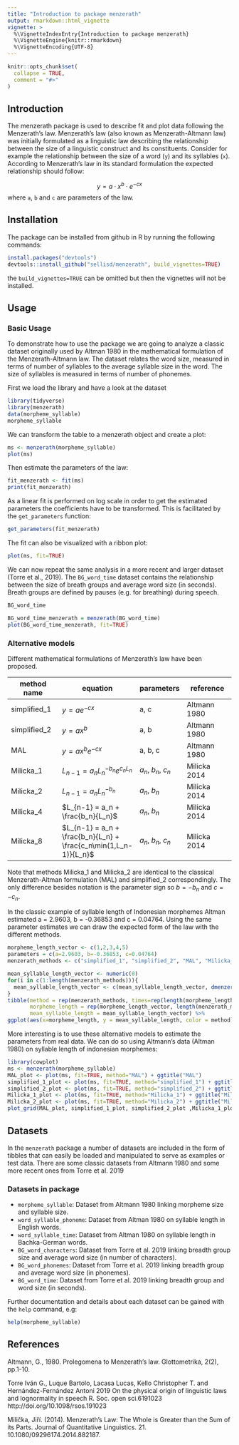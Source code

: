 ```yaml
---
title: "Introduction to package menzerath"
output: rmarkdown::html_vignette
vignette: >
  %\VignetteIndexEntry{Introduction to package menzerath}
  %\VignetteEngine{knitr::rmarkdown}
  %\VignetteEncoding{UTF-8}
---
```


```r
knitr::opts_chunk$set(
  collapse = TRUE,
  comment = "#>"
)
```

## Introduction

The menzerath package is used to describe fit and plot data following the Menzerath's law. Menzerath's law (also known as Menzerath-Altmann law) was initially formulated as a linguistic law describing the relationship between the size of a linguistic construct and its constituents. Consider for example the relationship between the size of a word (`y`) and its syllables (`x`). According to Menzerath's law in its standard formulation the expected relationship should follow:

$$ y = a \cdot x^b \cdot e^{-cx} $$
where `a`, `b` and `c` are parameters of the law.


## Installation

The package can be installed from github in R by running the following commands:

```r
install.packages("devtools")
devtools::install_github("sellisd/menzerath", build_vignettes=TRUE)
```

the `build_vignettes=TRUE` can be omitted but then the vignettes will not be installed.

## Usage

### Basic Usage

To demonstrate how to use the package we are going to analyze a classic dataset originally used by Altman 1980 in the mathematical formulation of the Menzerath-Altmann law. The dataset relates the word size, measured in terms of number of syllables to the average syllable size in the word. The size of syllables is measured in terms of number of phonemes.

First we load the library and have a look at the dataset

```r
library(tidyverse)
library(menzerath)
data(morpheme_syllable)
morpheme_syllable
```
We can transform the table to a menzerath object and create a plot:

```r
ms <- menzerath(morpheme_syllable)
plot(ms)
```

Then estimate the parameters of the law:

```r
fit_menzerath <- fit(ms)
print(fit_menzerath)
```
As a linear fit is performed on log scale in order to get the estimated parameters the coefficients have to be transformed. This is facilitated by the `get_parameters` function:

```r
get_parameters(fit_menzerath)
```
The fit can also be visualized with a ribbon plot:

```r
plot(ms, fit=TRUE)
```
We can now repeat the same analysis in a more recent and larger dataset (Torre et al., 2019). The `BG_word_time` dataset contains the relationship between the size of breath groups and average word size (in seconds). Breath groups are defined by pauses (e.g. for breathing) during speech.

```r
BG_word_time
```

```r
BG_word_time_menzerath = menzerath(BG_word_time)
plot(BG_word_time_menzerath, fit=TRUE)
```

### Alternative models

Different mathematical formulations of Menzerath's law have been proposed.


|method name   | equation           | parameters | reference   | 
|--------------|--------------------|------------|-------------|
| simplified_1 | $y = ae^{-cx}$      | a, c       | Altmann 1980 |
| simplified_2 | $y = ax^b$        | a, b       | Altmann 1980 |
| MAL          | $y = ax^be^{-cx}$ | a, b, c    | Altmann 1980 |
| Milicka_1    | $L_{n-1} = a_nL_n^{-b_n}e^{c_nL_n}$ | $a_n$, $b_n$, $c_n$| Milicka 2014 |
| Milicka_2    | $L_{n-1} = a_nL_n^{-b_n}$          | $a_n$, $b_n$     | Milicka 2014 |
| Milicka_4    | $L_{n-1} = a_n + \frac{b_n}{L_n}$  | $a_n$, $b_n$     | Milicka 2014 |
| Milicka_8    | $L_{n-1} = a_n + \frac{b_n}{L_n} + \frac{c_n\min(1,L_n-1)}{L_n}$ |$a_n$, $b_n$, $c_n$ | Milicka 2014|

Note that methods Milicka_1 and Milicka_2 are identical to the classical Menzerath-Altman formulation (MAL) and simplified_2 correspondingly. The only difference besides notation is the parameter sign so $b=-b_n$ and $c=-c_n$.

In the classic example of syllable length of Indonesian morphemes Altman estimated a = 2.9603, b = -0.36853 and c = 0.04764. Using the same parameter estimates we can draw the expected form of the law with the different methods.

```r
morpheme_length_vector <- c(1,2,3,4,5)
parameters = c(a=2.9603, b=-0.36853, c=0.04764)
menzerath_methods <- c("simplified_1", "simplified_2", "MAL", "Milicka_1", "Milicka_2", "Milicka_4", "Milicka_8")

mean_syllable_length_vector <- numeric(0)
for(i in c(1:length(menzerath_methods))){
  mean_syllable_length_vector <- c(mean_syllable_length_vector, dmenzerath(morpheme_length_vector,parameters=parameters, method=menzerath_methods[i]))
}
tibble(method = rep(menzerath_methods, times=rep(length(morpheme_length_vector),length(menzerath_methods))),
       morpheme_length = rep(morpheme_length_vector, length(menzerath_methods)),
       mean_syllable_length = mean_syllable_length_vector) %>% 
ggplot(aes(x=morpheme_length, y = mean_syllable_length, color = method)) + geom_line()
```

More interesting is to use these alternative models to estimate the parameters from real data. We can do so using Altmann's data (Altman 1980) on syllable length of indonesian morphemes: 

```r
library(cowplot)
ms <- menzerath(morpheme_syllable)
MAL_plot <- plot(ms, fit=TRUE, method="MAL") + ggtitle("MAL")
simplified_1_plot <- plot(ms, fit=TRUE, method="simplified_1") + ggtitle("simplified_1")
simplified_2_plot <- plot(ms, fit=TRUE, method="simplified_2") + ggtitle("simplified_2")
Milicka_1_plot <- plot(ms, fit=TRUE, method="Milicka_1") + ggtitle("Milicka_1")
Milicka_2_plot <- plot(ms, fit=TRUE, method="Milicka_2") + ggtitle("Milicka_2")
plot_grid(MAL_plot, simplified_1_plot, simplified_2_plot ,Milicka_1_plot, Milicka_2_plot, ncol = 3)
```


## Datasets

In the `menzerath` package a number of datasets are included in the form of tibbles that can easily be loaded and manipulated to serve as examples or test data. There are some classic datasets from Altmann 1980 and some more recent ones from Torre et al. 2019 

### Datasets in package

- `morpheme_syllable`: Dataset from Altmann 1980 linking morpheme size and syllable size.
- `word_syllable_phoneme`: Dataset from Altman 1980 on syllable length in English words.
- `word_syllable_time`: Dataset from Altman 1980 on syllable length in Bachka-German words.
- `BG_word_characters`: Dataset from Torre et al. 2019 linking breadth group size and average word size (in number of characters).
- `BG_word_phonemes`: Dataset from Torre et al. 2019 linking breadth group and average word size (in phonemes).
- `BG_word_time`: Dataset from Torre et al. 2019 linking breadth group and word size (in seconds).

Further documentation and details about each dataset can be gained with the `help` command, e.g:

```r
help(morpheme_syllable)
```

## References

Altmann, G., 1980. Prolegomena to Menzerath’s law. Glottometrika, 2(2), pp.1-10.

Torre Iván G., Luque Bartolo, Lacasa Lucas, Kello Christopher T. and Hernández-Fernández Antoni 2019 On the physical origin of linguistic laws and lognormality in speech R. Soc. open sci.6191023 http://doi.org/10.1098/rsos.191023

Milička, Jiří. (2014). Menzerath’s Law: The Whole is Greater than the Sum of its Parts. Journal of Quantitative Linguistics. 21. 10.1080/09296174.2014.882187. 
